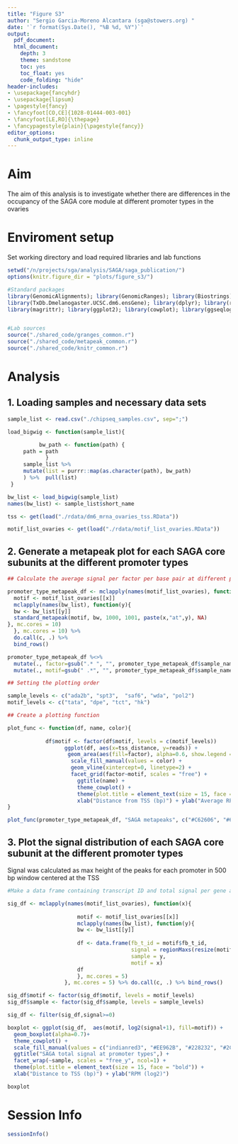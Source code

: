 ```yaml
---
title: "Figure S3"
author: "Sergio Garcia-Moreno Alcantara (sga@stowers.org) "
date: '`r format(Sys.Date(), "%B %d, %Y")`'
output:
  pdf_document:
  html_document:
    depth: 3
    theme: sandstone
    toc: yes
    toc_float: yes
    code_folding: "hide"
header-includes:
- \usepackage{fancyhdr}
- \usepackage{lipsum}
- \pagestyle{fancy}
- \fancyfoot[CO,CE]{1028-01444-003-001}
- \fancyfoot[LE,RO]{\thepage}
- \fancypagestyle{plain}{\pagestyle{fancy}}
editor_options: 
  chunk_output_type: inline
---
```


# Aim

The aim of this analysis is to investigate whether there are differences in the occupancy of the SAGA core module at different promoter types in the ovaries

# Enviroment setup

Set working directory and load required libraries and lab functions

```r

setwd("/n/projects/sga/analysis/SAGA/saga_publication/")
options(knitr.figure_dir = "plots/figure_s3/")

#Standard packages
library(GenomicAlignments); library(GenomicRanges); library(Biostrings); library(BSgenome.Dmelanogaster.UCSC.dm6);
library(TxDb.Dmelanogaster.UCSC.dm6.ensGene); library(dplyr); library(reshape2); library(plyranges); library(CAGEr); 
library(magrittr); library(ggplot2); library(cowplot); library(ggseqlogo); library(gridExtra); library(ggpubr)


#Lab sources
source("./shared_code/granges_common.r")
source("./shared_code/metapeak_common.r")
source("./shared_code/knitr_common.r")

```

# Analysis

## 1. Loading samples and necessary data sets

```r

sample_list <- read.csv("./chipseq_samples.csv", sep=";")

load_bigwig <- function(sample_list){

          bw_path <- function(path) {
     path = path
            }
     sample_list %>%
     mutate(list = purrr::map(as.character(path), bw_path)
     ) %>%  pull(list)
 }

bw_list <- load_bigwig(sample_list)
names(bw_list) <- sample_list$short_name

tss <- get(load("./rdata/dm6_mrna_ovaries_tss.RData"))

motif_list_ovaries <- get(load("./rdata/motif_list_ovaries.RData"))

```

## 2. Generate a metapeak plot for each SAGA core subunits at the different promoter types

```r

## Calculate the average signal per factor per base pair at different promoter types

promoter_type_metapeak_df <- mclapply(names(motif_list_ovaries), function(x){
  motif <- motif_list_ovaries[[x]]
  mclapply(names(bw_list), function(y){
  bw <- bw_list[[y]]
  standard_metapeak(motif, bw, 1000, 1001, paste(x,"at",y), NA)
}, mc.cores = 10)
  }, mc.cores = 10) %>% 
  do.call(c, .) %>% 
  bind_rows()

promoter_type_metapeak_df %<>% 
  mutate(., factor=gsub(".* ", "", promoter_type_metapeak_df$sample_name)) %<>% 
  mutate(., motif=gsub(" .*", "", promoter_type_metapeak_df$sample_name))

## Setting the plotting order

sample_levels <- c("ada2b", "spt3",  "saf6", "wda", "pol2")
motif_levels <- c("tata", "dpe", "tct", "hk")

## Create a plotting function

plot_func <- function(df, name, color){
          
            df$motif <- factor(df$motif, levels = c(motif_levels))
                  ggplot(df, aes(x=tss_distance, y=reads)) + 
                   geom_area(aes(fill=factor), alpha=0.6, show.legend = F) + 
                    scale_fill_manual(values = color) +
                    geom_vline(xintercept=0, linetype=2) +
                    facet_grid(factor~motif, scales = "free") +
                      ggtitle(name) + 
                      theme_cowplot() +
                      theme(plot.title = element_text(size = 15, face = "bold")) +
                      xlab("Distance from TSS (bp)") + ylab("Average RPM")
}

plot_func(promoter_type_metapeak_df, "SAGA metapeaks", c("#C62606", "#6D0068", "#0B2E9B", "#044F2A", "#AB2A35"))

```

## 3. Plot the signal distribution of each SAGA core subunit at the different promoter types

Signal was calculated as max height of the peaks for each promoter in 500 bp window centered at the TSS

```r

#Make a data frame containing transcript ID and total signal per gene and promoter type

sig_df <- mclapply(names(motif_list_ovaries), function(x){
                      
                      motif <- motif_list_ovaries[[x]]
                      mclapply(names(bw_list), function(y){
                      bw <- bw_list[[y]]
                
                      df <- data.frame(fb_t_id = motif$fb_t_id, 
                                       signal = regionMaxs(resize(motif, 501, "center"), bw),
                                       sample = y,
                                       motif = x)
                      df
                      }, mc.cores = 5)
                  }, mc.cores = 5) %>% do.call(c, .) %>% bind_rows()

sig_df$motif <- factor(sig_df$motif, levels = motif_levels)
sig_df$sample <- factor(sig_df$sample, levels = sample_levels)

sig_df <- filter(sig_df,signal>=0)

boxplot <- ggplot(sig_df,  aes(motif, log2(signal+1), fill=motif)) + 
  geom_boxplot(alpha=0.7)+
  theme_cowplot() +
  scale_fill_manual(values = c("indianred3", "#EE962B", "#228232", "#2C699B")) +
  ggtitle("SAGA total signal at promoter types",) +
  facet_wrap(~sample, scales = "free_y", ncol=1) +
  theme(plot.title = element_text(size = 15, face = "bold")) +
  xlab("Distance to TSS (bp)") + ylab("RPM (log2)")

boxplot

```

# Session Info

```r
sessionInfo()
```
